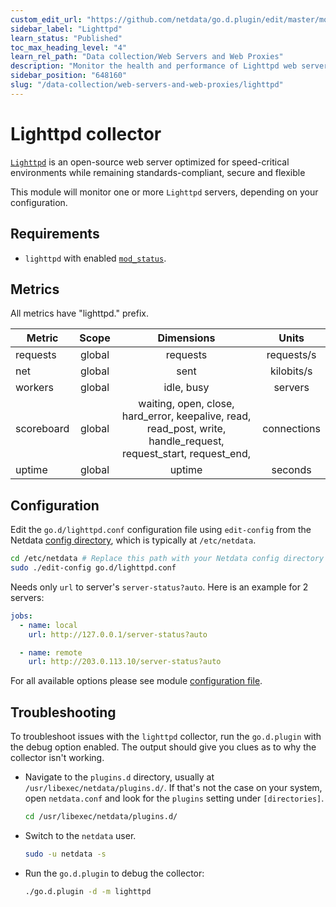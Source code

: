 ```yaml
---
custom_edit_url: "https://github.com/netdata/go.d.plugin/edit/master/modules/lighttpd/README.md"
sidebar_label: "Lighttpd"
learn_status: "Published"
toc_max_heading_level: "4"
learn_rel_path: "Data collection/Web Servers and Web Proxies"
description: "Monitor the health and performance of Lighttpd web servers with zero configuration, per-second metric granularity, and interactive visualizations."
sidebar_position: "648160"
slug: "/data-collection/web-servers-and-web-proxies/lighttpd"
---
```



# Lighttpd collector

[`Lighttpd`](https://www.lighttpd.net/) is an open-source web server optimized for speed-critical environments while
remaining standards-compliant, secure and flexible

This module will monitor one or more `Lighttpd` servers, depending on your configuration.

## Requirements

- `lighttpd` with enabled [`mod_status`](https://redmine.lighttpd.net/projects/lighttpd/wiki/Docs_ModStatus).

## Metrics

All metrics have "lighttpd." prefix.

| Metric     | Scope  |                                                    Dimensions                                                    |    Units    |
|------------|:------:|:----------------------------------------------------------------------------------------------------------------:|:-----------:|
| requests   | global |                                                     requests                                                     | requests/s  |
| net        | global |                                                       sent                                                       | kilobits/s  |
| workers    | global |                                                    idle, busy                                                    |   servers   |
| scoreboard | global | waiting, open, close, hard_error, keepalive, read, read_post, write, handle_request, request_start, request_end, | connections |
| uptime     | global |                                                      uptime                                                      |   seconds   |

## Configuration

Edit the `go.d/lighttpd.conf` configuration file using `edit-config` from the
Netdata [config directory](/docs/configuring/configuration), which is typically at `/etc/netdata`.

```bash
cd /etc/netdata # Replace this path with your Netdata config directory
sudo ./edit-config go.d/lighttpd.conf
```

Needs only `url` to server's `server-status?auto`. Here is an example for 2 servers:

```yaml
jobs:
  - name: local
    url: http://127.0.0.1/server-status?auto

  - name: remote
    url: http://203.0.113.10/server-status?auto
```

For all available options please see
module [configuration file](https://github.com/netdata/go.d.plugin/blob/master/config/go.d/lighttpd.conf).

## Troubleshooting

To troubleshoot issues with the `lighttpd` collector, run the `go.d.plugin` with the debug option enabled. The output
should give you clues as to why the collector isn't working.

- Navigate to the `plugins.d` directory, usually at `/usr/libexec/netdata/plugins.d/`. If that's not the case on
  your system, open `netdata.conf` and look for the `plugins` setting under `[directories]`.

  ```bash
  cd /usr/libexec/netdata/plugins.d/
  ```

- Switch to the `netdata` user.

  ```bash
  sudo -u netdata -s
  ```

- Run the `go.d.plugin` to debug the collector:

  ```bash
  ./go.d.plugin -d -m lighttpd
  ```

